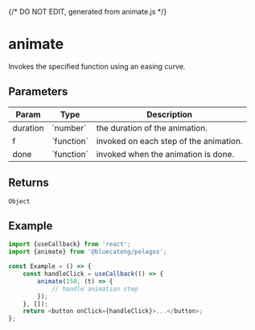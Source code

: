 {/* DO NOT EDIT, generated from animate.js */}


<Meta title="functions/animate" />

# animate

Invokes the specified function using an easing curve.

## Parameters

<table>
	<thead>
		<tr>
			<th>Param</th>
			<th>Type</th>
			<th>Description</th>
		</tr>
	</thead>
	<tbody>
		<tr>
			<td>duration</td>
			<td>`number`</td>
			<td>the duration of the animation.</td>
		</tr>
		<tr>
			<td>f</td>
			<td>`function`</td>
			<td>invoked on each step of the animation.</td>
		</tr>
		<tr>
			<td>done</td>
			<td>`function`</td>
			<td>invoked when the animation is done.</td>
		</tr>
	</tbody>
</table>

## Returns

`Object`

## Example

```js
import {useCallback} from 'react';
import {animate} from '@bluecateng/pelagos';

const Example = () => {
	const handleClick = useCallback(() => {
		animate(150, (t) => {
			// handle animation step
		});
	}, []);
	return <button onClick={handleClick}>...</button>;
};
```

